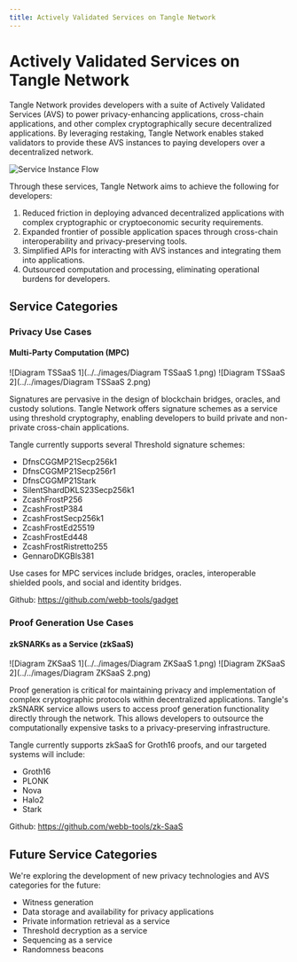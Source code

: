 ```yaml
---
title: Actively Validated Services on Tangle Network
---
```


# Actively Validated Services on Tangle Network

Tangle Network provides developers with a suite of Actively Validated Services (AVS) to power privacy-enhancing applications, cross-chain applications, and other complex cryptographically secure decentralized applications. By leveraging restaking, Tangle Network enables staked validators to provide these AVS instances to paying developers over a decentralized network.

![Service Instance Flow](/images/ServiceInstanceFlow.png)

Through these services, Tangle Network aims to achieve the following for developers:

1. Reduced friction in deploying advanced decentralized applications with complex cryptographic or cryptoeconomic security requirements.
2. Expanded frontier of possible application spaces through cross-chain interoperability and privacy-preserving tools.
3. Simplified APIs for interacting with AVS instances and integrating them into applications.
4. Outsourced computation and processing, eliminating operational burdens for developers.

## Service Categories

### Privacy Use Cases

#### Multi-Party Computation (MPC)

![Diagram TSSaaS 1](../../images/Diagram TSSaaS 1.png)
![Diagram TSSaaS 2](../../images/Diagram TSSaaS 2.png)

Signatures are pervasive in the design of blockchain bridges, oracles, and custody solutions. Tangle Network offers signature schemes as a service using threshold cryptography, enabling developers to build private and non-private cross-chain applications.

Tangle currently supports several Threshold signature schemes:

- DfnsCGGMP21Secp256k1
- DfnsCGGMP21Secp256r1
- DfnsCGGMP21Stark
- SilentShardDKLS23Secp256k1
- ZcashFrostP256
- ZcashFrostP384
- ZcashFrostSecp256k1
- ZcashFrostEd25519
- ZcashFrostEd448
- ZcashFrostRistretto255
- GennaroDKGBls381

Use cases for MPC services include bridges, oracles, interoperable shielded pools, and social and identity bridges.

Github: https://github.com/webb-tools/gadget

### Proof Generation Use Cases

#### zkSNARKs as a Service (zkSaaS)

![Diagram ZKSaaS 1](../../images/Diagram ZKSaaS 1.png)
![Diagram ZKSaaS 2](../../images/Diagram ZKSaaS 2.png)

Proof generation is critical for maintaining privacy and implementation of complex cryptographic protocols within decentralized applications. Tangle's zkSNARK service allows users to access proof generation functionality directly through the network. This allows developers to outsource the computationally expensive tasks to a privacy-preserving infrastructure.

Tangle currently supports zkSaaS for Groth16 proofs, and our targeted systems will include:

- Groth16
- PLONK
- Nova
- Halo2
- Stark

Github: https://github.com/webb-tools/zk-SaaS

## Future Service Categories

We're exploring the development of new privacy technologies and AVS categories for the future:

- Witness generation
- Data storage and availability for privacy applications
- Private information retrieval as a service
- Threshold decryption as a service
- Sequencing as a service
- Randomness beacons
